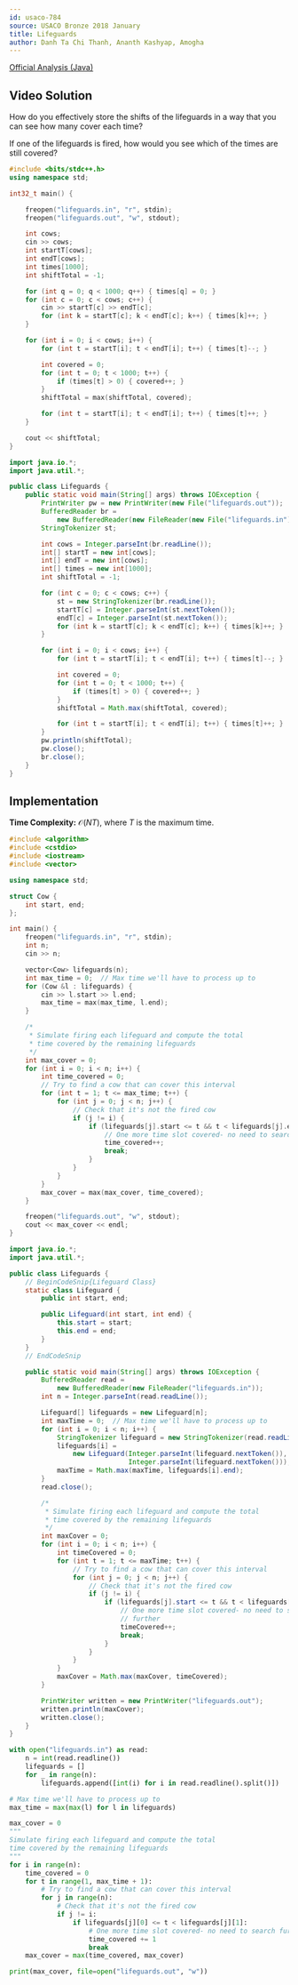 ```yaml
---
id: usaco-784
source: USACO Bronze 2018 January
title: Lifeguards
author: Danh Ta Chi Thanh, Ananth Kashyap, Amogha
---
```


[Official Analysis (Java)](http://www.usaco.org/current/data/sol_lifeguards_bronze_jan18.html)

## Video Solution

<Youtube id="6csm5QNoDIs" />

<Spoiler title="Video Solution Code">

<Spoiler title="Hint 1">

How do you effectively store the shifts of the lifeguards in a way that you can
see how many cover each time?

</Spoiler>

<Spoiler title="Hint 2">

If one of the lifeguards is fired, how would you see which of the times are
still covered?

</Spoiler>

<Spoiler title="Solution">
<LanguageSection>
<CPPSection>

```cpp
#include <bits/stdc++.h>
using namespace std;

int32_t main() {

	freopen("lifeguards.in", "r", stdin);
	freopen("lifeguards.out", "w", stdout);

	int cows;
	cin >> cows;
	int startT[cows];
	int endT[cows];
	int times[1000];
	int shiftTotal = -1;

	for (int q = 0; q < 1000; q++) { times[q] = 0; }
	for (int c = 0; c < cows; c++) {
		cin >> startT[c] >> endT[c];
		for (int k = startT[c]; k < endT[c]; k++) { times[k]++; }
	}

	for (int i = 0; i < cows; i++) {
		for (int t = startT[i]; t < endT[i]; t++) { times[t]--; }

		int covered = 0;
		for (int t = 0; t < 1000; t++) {
			if (times[t] > 0) { covered++; }
		}
		shiftTotal = max(shiftTotal, covered);

		for (int t = startT[i]; t < endT[i]; t++) { times[t]++; }
	}

	cout << shiftTotal;
}
```

</CPPSection>
<JavaSection>

```java
import java.io.*;
import java.util.*;

public class Lifeguards {
	public static void main(String[] args) throws IOException {
		PrintWriter pw = new PrintWriter(new File("lifeguards.out"));
		BufferedReader br =
		    new BufferedReader(new FileReader(new File("lifeguards.in")));
		StringTokenizer st;

		int cows = Integer.parseInt(br.readLine());
		int[] startT = new int[cows];
		int[] endT = new int[cows];
		int[] times = new int[1000];
		int shiftTotal = -1;

		for (int c = 0; c < cows; c++) {
			st = new StringTokenizer(br.readLine());
			startT[c] = Integer.parseInt(st.nextToken());
			endT[c] = Integer.parseInt(st.nextToken());
			for (int k = startT[c]; k < endT[c]; k++) { times[k]++; }
		}

		for (int i = 0; i < cows; i++) {
			for (int t = startT[i]; t < endT[i]; t++) { times[t]--; }

			int covered = 0;
			for (int t = 0; t < 1000; t++) {
				if (times[t] > 0) { covered++; }
			}
			shiftTotal = Math.max(shiftTotal, covered);

			for (int t = startT[i]; t < endT[i]; t++) { times[t]++; }
		}
		pw.println(shiftTotal);
		pw.close();
		br.close();
	}
}
```

</JavaSection>
</LanguageSection>
</Spoiler>

## Implementation

**Time Complexity:** $\mathcal{O}(NT)$, where $T$ is the maximum time.

<LanguageSection>
<CPPSection>

```cpp
#include <algorithm>
#include <cstdio>
#include <iostream>
#include <vector>

using namespace std;

struct Cow {
	int start, end;
};

int main() {
	freopen("lifeguards.in", "r", stdin);
	int n;
	cin >> n;

	vector<Cow> lifeguards(n);
	int max_time = 0;  // Max time we'll have to process up to
	for (Cow &l : lifeguards) {
		cin >> l.start >> l.end;
		max_time = max(max_time, l.end);
	}

	/*
	 * Simulate firing each lifeguard and compute the total
	 * time covered by the remaining lifeguards
	 */
	int max_cover = 0;
	for (int i = 0; i < n; i++) {
		int time_covered = 0;
		// Try to find a cow that can cover this interval
		for (int t = 1; t <= max_time; t++) {
			for (int j = 0; j < n; j++) {
				// Check that it's not the fired cow
				if (j != i) {
					if (lifeguards[j].start <= t && t < lifeguards[j].end) {
						// One more time slot covered- no need to search further
						time_covered++;
						break;
					}
				}
			}
		}
		max_cover = max(max_cover, time_covered);
	}

	freopen("lifeguards.out", "w", stdout);
	cout << max_cover << endl;
}
```

</CPPSection>
<JavaSection>

```java
import java.io.*;
import java.util.*;

public class Lifeguards {
	// BeginCodeSnip{Lifeguard Class}
	static class Lifeguard {
		public int start, end;

		public Lifeguard(int start, int end) {
			this.start = start;
			this.end = end;
		}
	}
	// EndCodeSnip

	public static void main(String[] args) throws IOException {
		BufferedReader read =
		    new BufferedReader(new FileReader("lifeguards.in"));
		int n = Integer.parseInt(read.readLine());

		Lifeguard[] lifeguards = new Lifeguard[n];
		int maxTime = 0;  // Max time we'll have to process up to
		for (int i = 0; i < n; i++) {
			StringTokenizer lifeguard = new StringTokenizer(read.readLine());
			lifeguards[i] =
			    new Lifeguard(Integer.parseInt(lifeguard.nextToken()),
			                  Integer.parseInt(lifeguard.nextToken()));
			maxTime = Math.max(maxTime, lifeguards[i].end);
		}
		read.close();

		/*
		 * Simulate firing each lifeguard and compute the total
		 * time covered by the remaining lifeguards
		 */
		int maxCover = 0;
		for (int i = 0; i < n; i++) {
			int timeCovered = 0;
			for (int t = 1; t <= maxTime; t++) {
				// Try to find a cow that can cover this interval
				for (int j = 0; j < n; j++) {
					// Check that it's not the fired cow
					if (j != i) {
						if (lifeguards[j].start <= t && t < lifeguards[j].end) {
							// One more time slot covered- no need to search
							// further
							timeCovered++;
							break;
						}
					}
				}
			}
			maxCover = Math.max(maxCover, timeCovered);
		}

		PrintWriter written = new PrintWriter("lifeguards.out");
		written.println(maxCover);
		written.close();
	}
}
```

</JavaSection>
<PySection>

```py
with open("lifeguards.in") as read:
	n = int(read.readline())
	lifeguards = []
	for _ in range(n):
		lifeguards.append([int(i) for i in read.readline().split()])

# Max time we'll have to process up to
max_time = max(max(l) for l in lifeguards)

max_cover = 0
"""
Simulate firing each lifeguard and compute the total
time covered by the remaining lifeguards
"""
for i in range(n):
	time_covered = 0
	for t in range(1, max_time + 1):
		# Try to find a cow that can cover this interval
		for j in range(n):
			# Check that it's not the fired cow
			if j != i:
				if lifeguards[j][0] <= t < lifeguards[j][1]:
					# One more time slot covered- no need to search further
					time_covered += 1
					break
	max_cover = max(time_covered, max_cover)

print(max_cover, file=open("lifeguards.out", "w"))
```

</PySection>
</LanguageSection>
</Spoiler>

